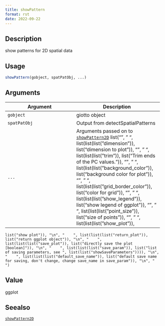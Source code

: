 ```yaml
--- 
title: showPattern 
format: rst 
date: 2022-09-22 
--- 
```


## Description

show patterns for 2D spatial data


## Usage

```r
showPattern(gobject, spatPatObj, ...)
```


## Arguments

Argument      |Description
------------- |----------------
`gobject`     |     giotto object
`spatPatObj`     |     Output from detectSpatialPatterns
`...`     |      Arguments passed on to [`showPattern2D`](#showpattern2d)   list("\n", "    ", list(list(list("dimension")), list("dimension to plot")), "\n", "    ", list(list(list("trim")), list("Trim ends of the PC values.")), "\n", "    ", list(list(list("background_color")), list("background color for plot")), "\n", "    ", list(list(list("grid_border_color")), list("color for grid")), "\n", "    ", list(list(list("show_legend")), list("show legend of ggplot")), "\n", "    ", list(list(list("point_size")), list("size of points")), "\n", "    ", list(list(list("show_plot")), 
    list("show plot")), "\n", "    ", list(list(list("return_plot")), list("return ggplot object")), "\n", "    ", list(list(list("save_plot")), list("directly save the plot [boolean]")), "\n", "    ", list(list(list("save_param")), list("list of saving parameters, see ", list(list("showSaveParameters")))), "\n", "    ", list(list(list("default_save_name")), list("default save name for saving, don't change, change save_name in save_param")), "\n", "  ")


## Value

ggplot


## Seealso

[`showPattern2D`](#showpattern2d)


